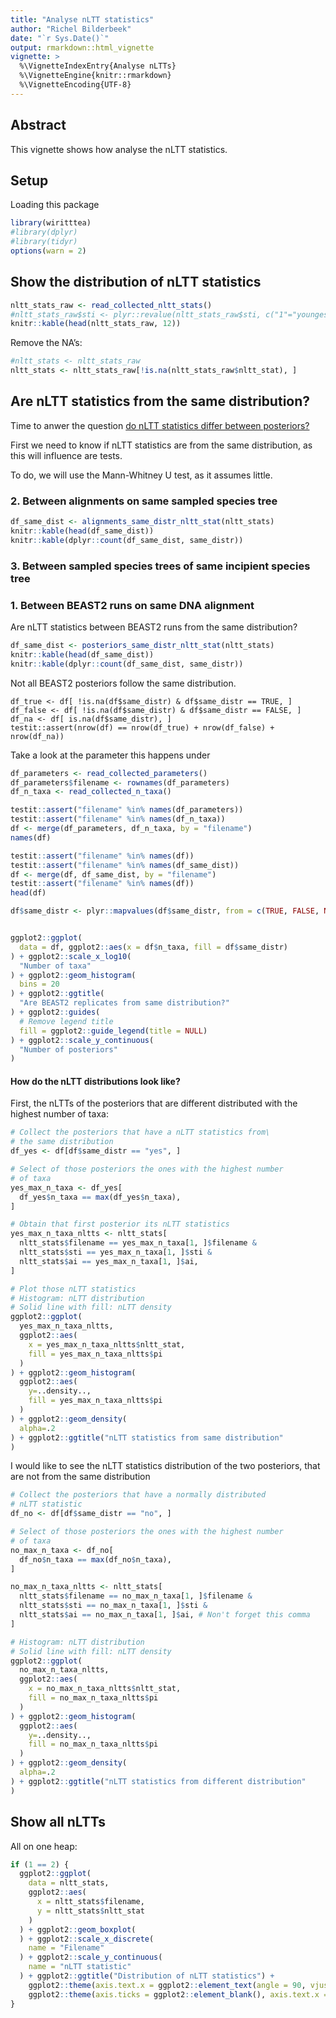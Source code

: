 ```yaml
---
title: "Analyse nLTT statistics"
author: "Richel Bilderbeek"
date: "`r Sys.Date()`"
output: rmarkdown::html_vignette
vignette: >
  %\VignetteIndexEntry{Analyse nLTTs}
  %\VignetteEngine{knitr::rmarkdown}
  %\VignetteEncoding{UTF-8}
---
```


## Abstract

This vignette shows how analyse the nLTT statistics.

## Setup

Loading this package

```r
library(wiritttea)
#library(dplyr)
#library(tidyr)
options(warn = 2)
```

## Show the distribution of nLTT statistics

```r
nltt_stats_raw <- read_collected_nltt_stats()
#nltt_stats_raw$sti <- plyr::revalue(nltt_stats_raw$sti, c("1"="youngest", "2"="oldest"))
knitr::kable(head(nltt_stats_raw, 12))
```

Remove the NA's:

```r
#nltt_stats <- nltt_stats_raw
nltt_stats <- nltt_stats_raw[!is.na(nltt_stats_raw$nltt_stat), ]
```

## Are nLTT statistics from the same distribution?

Time to anwer the question [do nLTT statistics differ between posteriors?](https://github.com/richelbilderbeek/wiritttea/issues/103)

First we need to know if nLTT statistics are from the
same distribution, as this will influence are tests.

To do, we will use the Mann-Whitney U test, as
it assumes little.


### 2. Between alignments on same sampled species tree

```r
df_same_dist <- alignments_same_distr_nltt_stat(nltt_stats)
knitr::kable(head(df_same_dist))
knitr::kable(dplyr::count(df_same_dist, same_distr))
```

### 3. Between sampled species trees of same incipient species tree


### 1. Between BEAST2 runs on same DNA alignment

Are nLTT statistics between BEAST2 runs from the same
distribution?

```r
df_same_dist <- posteriors_same_distr_nltt_stat(nltt_stats)
knitr::kable(head(df_same_dist))
knitr::kable(dplyr::count(df_same_dist, same_distr))
```

Not all BEAST2 posteriors follow the same distribution.

```
df_true <- df[ !is.na(df$same_distr) & df$same_distr == TRUE, ]
df_false <- df[ !is.na(df$same_distr) & df$same_distr == FALSE, ]
df_na <- df[ is.na(df$same_distr), ]
testit::assert(nrow(df) == nrow(df_true) + nrow(df_false) + nrow(df_na))
```

Take a look at the parameter this happens under

```r
df_parameters <- read_collected_parameters()
df_parameters$filename <- rownames(df_parameters)
df_n_taxa <- read_collected_n_taxa()

testit::assert("filename" %in% names(df_parameters))
testit::assert("filename" %in% names(df_n_taxa))
df <- merge(df_parameters, df_n_taxa, by = "filename")
names(df)

testit::assert("filename" %in% names(df))
testit::assert("filename" %in% names(df_same_dist))
df <- merge(df, df_same_dist, by = "filename")
testit::assert("filename" %in% names(df))
head(df)

df$same_distr <- plyr::mapvalues(df$same_distr, from = c(TRUE, FALSE, NA), to = c("yes", "no", "singular value"))


ggplot2::ggplot(
  data = df, ggplot2::aes(x = df$n_taxa, fill = df$same_distr)
) + ggplot2::scale_x_log10(
  "Number of taxa"
) + ggplot2::geom_histogram(
  bins = 20
) + ggplot2::ggtitle(
  "Are BEAST2 replicates from same distribution?"
) + ggplot2::guides(
  # Remove legend title
  fill = ggplot2::guide_legend(title = NULL) 
) + ggplot2::scale_y_continuous(
  "Number of posteriors"
)
```

#### How do the nLTT distributions look like?

First, the nLTTs of the posteriors that are different
distributed with the highest number of taxa:

```r
# Collect the posteriors that have a nLTT statistics from\
# the same distribution
df_yes <- df[df$same_distr == "yes", ]

# Select of those posteriors the ones with the highest number
# of taxa
yes_max_n_taxa <- df_yes[
  df_yes$n_taxa == max(df_yes$n_taxa), 
]

# Obtain that first posterior its nLTT statistics
yes_max_n_taxa_nltts <- nltt_stats[ 
  nltt_stats$filename == yes_max_n_taxa[1, ]$filename & 
  nltt_stats$sti == yes_max_n_taxa[1, ]$sti & 
  nltt_stats$ai == yes_max_n_taxa[1, ]$ai, 
]

# Plot those nLTT statistics
# Histogram: nLTT distribution
# Solid line with fill: nLTT density
ggplot2::ggplot(
  yes_max_n_taxa_nltts, 
  ggplot2::aes(
    x = yes_max_n_taxa_nltts$nltt_stat, 
    fill = yes_max_n_taxa_nltts$pi
  )
) + ggplot2::geom_histogram(
  ggplot2::aes(
    y=..density..,
    fill = yes_max_n_taxa_nltts$pi
  )
) + ggplot2::geom_density(
  alpha=.2
) + ggplot2::ggtitle("nLTT statistics from same distribution"
)
```

I would like to see the nLTT statistics distribution of the two posteriors,
that are not from the same distribution

```r
# Collect the posteriors that have a normally distributed
# nLTT statistic
df_no <- df[df$same_distr == "no", ]

# Select of those posteriors the ones with the highest number
# of taxa
no_max_n_taxa <- df_no[
  df_no$n_taxa == max(df_no$n_taxa), 
]

no_max_n_taxa_nltts <- nltt_stats[ 
  nltt_stats$filename == no_max_n_taxa[1, ]$filename & 
  nltt_stats$sti == no_max_n_taxa[1, ]$sti & 
  nltt_stats$ai == no_max_n_taxa[1, ]$ai, # Non't forget this comma
]

# Histogram: nLTT distribution
# Solid line with fill: nLTT density
ggplot2::ggplot(
  no_max_n_taxa_nltts, 
  ggplot2::aes(
    x = no_max_n_taxa_nltts$nltt_stat, 
    fill = no_max_n_taxa_nltts$pi
  )
) + ggplot2::geom_histogram(
  ggplot2::aes(
    y=..density..,
    fill = no_max_n_taxa_nltts$pi
  )
) + ggplot2::geom_density(
  alpha=.2
) + ggplot2::ggtitle("nLTT statistics from different distribution"
)
```

## Show all nLTTs

All on one heap:

```r
if (1 == 2) {
  ggplot2::ggplot(
    data = nltt_stats,
    ggplot2::aes(
      x = nltt_stats$filename,
      y = nltt_stats$nltt_stat
    )
  ) + ggplot2::geom_boxplot(
  ) + ggplot2::scale_x_discrete(
    name = "Filename"
  ) + ggplot2::scale_y_continuous(
    name = "nLTT statistic"
  ) + ggplot2::ggtitle("Distribution of nLTT statistics") + 
    ggplot2::theme(axis.text.x = ggplot2::element_text(angle = 90, vjust = 0.5)) + ggplot2::theme(legend.position="none") + 
    ggplot2::theme(axis.ticks = ggplot2::element_blank(), axis.text.x = ggplot2::element_blank())
}
```
